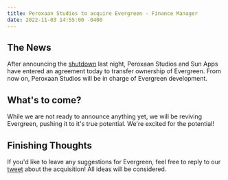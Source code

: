 ```yaml
---
title: Peroxaan Studios to acquire Evergreen - Finance Manager
date: 2022-11-03 14:55:00 -0400
---
```


<Float src="/Peroxaan.png" alt="Peroxaan logo" />

## The News

After announcing the [shutdown](https://twitter.com/evergreenapp_/status/1588066238353252358) last night, Peroxaan Studios and Sun Apps have entered an agreement today to transfer ownership of Evergreen. From now on, Peroxaan Studios will be in charge of Evergreen development.

## What's to come?

While we are not ready to announce anything yet, we will be reviving Evergreen, pushing it to it's true potential. We're excited for the potential!

## Finishing Thoughts

If you'd like to leave any suggestions for Evergreen, feel free to reply to our [tweet](https://twitter.com/Peroxaan/status/1588245881287237632) about the acquisition! All ideas will be considered.
